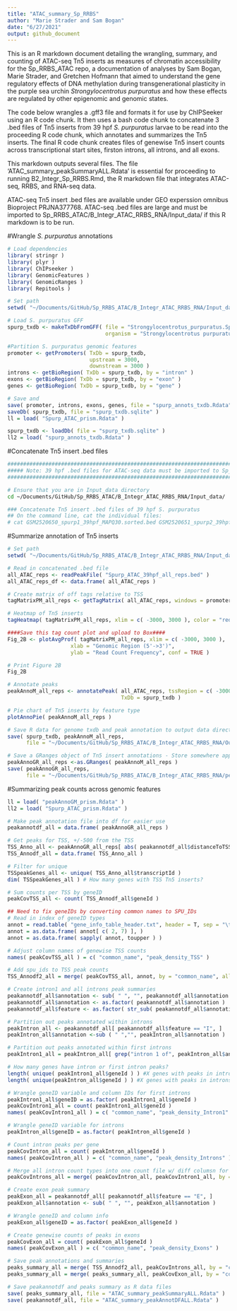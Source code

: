 ```yaml
---
title: "ATAC_summary_Sp_RRBS"
author: "Marie Strader and Sam Bogan"
date: "6/27/2021"
output: github_document
---
```


This is an R markdown document detailing the wrangling, summary, and counting of ATAC-seq Tn5 inserts as measures of chromatin accessibility for the Sp_RRBS_ATAC repo, a documentation of analyses by Sam Bogan, Marie Strader, and Gretchen Hofmann that aimed to understand the gene regulatory effects of DNA methylation during transgenerational plasticity in the purple sea urchin *Strongylocentrotus purpuratus* and how these effects are regulated by other epigenomic and genomic states.

The code below wrangles a .gff3 file and formats it for use by ChIPSeeker using an R code chunk. It then uses a bash code chunk to concatenate 3 .bed files of Tn5 inserts from 39 hpf *S. purpuratus* larvae to be read into the proceeding R code chunk, which annotates and summarizes the Tn5 inserts. The final R code chunk creates files of genewise Tn5 insert counts across transcriptional start sites, firston introns, all introns, and all exons. 

This markdown outputs several files. The file 'ATAC_summary_peakSummaryALL.Rdata' is essential for proceeding to running B2_Integr_Sp_RRBS.Rmd, the R markdown file that integrates ATAC-seq, RRBS, and RNA-seq data.

ATAC-seq Tn5 insert .bed files are available under GEO experssion omnibus Bioproject PRJNA377768. ATAC-seq .bed files are large and must be imported to Sp_RRBS_ATAC/B_Integr_ATAC_RRBS_RNA/Input_data/ if this R markdown is to be run.

#Wrangle *S. purpuratus* annotations

```r

# Load dependencies
library( stringr )
library( plyr )
library( ChIPseeker )
library( GenomicFeatures )
library( GenomicRanges )
library( Repitools )

# Set path
setwd( "~/Documents/GitHub/Sp_RRBS_ATAC/B_Integr_ATAC_RRBS_RNA/Input_data/" )

# Load S. purpuratus GFF
spurp_txdb <- makeTxDbFromGFF( file = "Strongylocentrotus_purpuratus.Spur_3.1.42.gff3" ,
                               organism = "Strongylocentrotus purpuratus" )

#Partition S. purpuratus genomic features
promoter <- getPromoters( TxDb = spurp_txdb,
                          upstream = 3000,
                          downstream = 3000 )
introns <- getBioRegion( TxDb = spurp_txdb, by = "intron" )
exons <- getBioRegion( TxDb = spurp_txdb, by = "exon" )
genes <- getBioRegion( TxDb = spurp_txdb, by = "gene" )

# Save and
save( promoter, introns, exons, genes, file = "spurp_annots_txdb.Rdata" )
saveDb( spurp_txdb, file = "spurp_txdb.sqlite" )
ll = load( "Spurp_ATAC_prism.Rdata" )

spurp_txdb <- loadDb( file = "spurp_txdb.sqlite" )
ll2 = load( "spurp_annots_txdb.Rdata" )

```

#Concatenate Tn5 insert .bed files

```bash

#########################################################################################################################
##### Note: 39 hpf .bed files for ATAC-seq data must be imported to Sp_RRBS_ATAC/B_Integr_ATAC_RRBS_RNA/Input_data/ #####
#########################################################################################################################

# Ensure that you are in Input_data directory
cd ~/Documents/GitHub/Sp_RRBS_ATAC/B_Integr_ATAC_RRBS_RNA/Input_data/

### Concatenate Tn5 insert .bed files of 39 hpf S. purpuratus
## On the command line, cat the individual files:
# cat GSM2520650_spurp1_39hpf_MAPQ30.sorted.bed GSM2520651_spurp2_39hpf_MAPQ30.sorted.bed GSM2520652_spurp3_39hpf_MAPQ30.sorted.bed > Spurp_ATAC_39hpf_all_reps.bed

```

#Summarize annotation of Tn5 inserts

```r

# Set path
setwd( "~/Documents/GitHub/Sp_RRBS_ATAC/B_Integr_ATAC_RRBS_RNA/Input_data/" )

# Read in concatenated .bed file
all_ATAC_reps <- readPeakFile( "Spurp_ATAC_39hpf_all_reps.bed" )
all_ATAC_reps_df <- data.frame( all_ATAC_reps )

# Create matrix of off tags relative to TSS
tagMatrixPM_all_reps <- getTagMatrix( all_ATAC_reps, windows = promoter )

# Heatmap of Tn5 inserts
tagHeatmap( tagMatrixPM_all_reps, xlim = c( -3000, 3000 ), color = "red" )

####Save this tag count plot and upload to Box####
Fig_2B <- plotAvgProf( tagMatrixPM_all_reps, xlim = c( -3000, 3000 ),
                    xlab = "Genomic Region (5'->3')", 
                    ylab = "Read Count Frequency", conf = TRUE )

# Print Figure 2B
Fig_2B

# Annotate peaks
peakAnnoM_all_reps <- annotatePeak( all_ATAC_reps, tssRegion = c( -3000, 3000 ),
                                    TxDb = spurp_txdb )

# Pie chart of Tn5 inserts by feature type
plotAnnoPie( peakAnnoM_all_reps )

# Save R data for genome txdb and peak annotation to output data directory
save( spurp_txdb, peakAnnoM_all_reps, 
      file = "~/Documents/GitHub/Sp_RRBS_ATAC/B_Integr_ATAC_RRBS_RNA/Output_data/Spurp_ATAC_prism.Rdata" )

# Save a GRanges object of Tn5 insert annotations - Store somewhere appropriate for large files
peakAnnoGR_all_reps <-as.GRanges( peakAnnoM_all_reps )
save( peakAnnoGR_all_reps, 
      file = "~/Documents/GitHub/Sp_RRBS_ATAC/B_Integr_ATAC_RRBS_RNA/peakAnnoGM_prism.Rdata" )

```

#Summarizing peak counts across genomic features

```r

ll = load( "peakAnnoGM_prism.Rdata" )
ll2 = load( "Spurp_ATAC_prism.Rdata" )

# Make peak annotation file into df for easier use
peakannotdf_all = data.frame( peakAnnoGR_all_reps )

# Get peaks for TSS, +/-500 from the TSS
TSS_Anno_all <- peakAnnoGR_all_reps[ abs( peakannotdf_all$distanceToTSS ) < 500 ]
TSS_Annodf_all = data.frame( TSS_Anno_all )

# Filter for unique 
TSSpeakGenes_all <- unique( TSS_Anno_all$transcriptId )
dim( TSSpeakGenes_all ) # How many genes with TSS Tn5 inserts?

# Sum counts per TSS by geneID
peakCovTSS_all <- count( TSS_Annodf_all$geneId )

## Need to fix geneIDs by converting common names to SPU_IDs
# Read in index of geneID types
annot = read.table( "gene_info_table_header.txt", header = T, sep = "\t", quote = NULL )
annot = as.data.frame( annot[ c( 2, 7) ], )
annot = as.data.frame( sapply( annot, toupper ) )

# Adjust column names of genewise TSS counts
names( peakCovTSS_all ) = c( "common_name", "peak_density_TSS" )

# Add spu_ids to TSS peak counts
TSS_Annodf2_all = merge( peakCovTSS_all, annot, by = "common_name", all.x = TRUE )

# Create intron1 and all introns peak summaries
peakannotdf_all$annotation <- sub( " ", "", peakannotdf_all$annotation )
peakannotdf_all$annotation <- as.factor( peakannotdf_all$annotation )
peakannotdf_all$feature <- as.factor( str_sub( peakannotdf_all$annotation, 1, 1 ) )

# Partition out peaks annotated within introns
peakIntron_all <- peakannotdf_all[ peakannotdf_all$feature == "I", ]
peakIntron_all$annotation <-sub ( " ","", peakIntron_all$annotation )

# Partition out peaks annotated within first introns
peakIntron1_all = peakIntron_all[ grep("intron 1 of", peakIntron_all$annotation ), ]

# How many genes have intron or first intron peaks?
length( unique( peakIntron1_all$geneId ) ) #X genes with peaks in intron 1
length( unique(peakIntron_all$geneId ) ) #X genes with peaks in introns

# Wrangle geneID variable and column IDs for first introns
peakIntron1_all$geneID = as.factor( peakIntron1_all$geneId )
peakCovIntron1_all = count( peakIntron1_all$geneId )
names( peakCovIntron1_all ) = c( "common_name", "peak_density_Intron1" )

# Wrangle geneID variable for introns
peakIntron_all$geneID = as.factor( peakIntron_all$geneId )

# Count intron peaks per gene
peakCovIntron_all = count( peakIntron_all$geneId )
names( peakCovIntron_all ) = c( "common_name", "peak_density_Introns" )

# Merge all intron count types into one count file w/ diff columsn for all and 1st introns
peakCovIntrons_all = merge( peakCovIntron_all, peakCovIntron1_all, by = "common_name", all = TRUE )

# Create exon peak summary
peakExon_all = peakannotdf_all[ peakannotdf_all$feature == "E", ]
peakExon_all$annotation <- sub( " ", "", peakExon_all$annotation )

# Wrangle geneID and column info
peakExon_all$geneID = as.factor( peakExon_all$geneId )

# Create genewise counts of peaks in exons
peakCovExon_all = count( peakExon_all$geneId )
names( peakCovExon_all ) = c( "common_name", "peak_density_Exons" )

# Save peak annotations and summaries
peaks_summary_all = merge( TSS_Annodf2_all, peakCovIntrons_all, by = "common_name", all = TRUE )
peaks_summary_all = merge( peaks_summary_all, peakCovExon_all, by = "common_name", all = TRUE )

# Save peakannotdf and peaks summary as R data files
save( peaks_summary_all, file = "ATAC_summary_peakSummaryALL.Rdata" )
save( peakannotdf_all, file = "ATAC_summary_peakAnnotDFALL.Rdata" )

```


